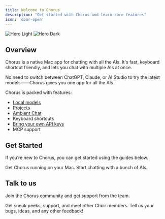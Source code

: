 ```yaml
---
title: Welcome to Chorus
description: "Get started with Chorus and learn core features"
icon: 'door-open'
---
```


<img
  className="block dark:hidden"
  src="/images/hero-light.png"
  alt="Hero Light"
/>
<img
  className="hidden dark:block"
  src="/images/hero-dark.png"
  alt="Hero Dark"
/>

## Overview 
Chorus is a native Mac app for chatting with all the AIs. It's fast, keyboard shortcut friendly, and lets you chat with multiple AIs at once. 

No need to switch between ChatGPT, Claude, or AI Studio to try the latest models——Chorus gives you one app for all the AIs.

Chorus is packed with features:
- [Local models](./core/local)
- [Projects](./core/projects)
- [Ambient Chat](./core/ambient-chat)
- Keyboard shortcuts
- [Bring your own API keys](./settings/byok)
- MCP support

## Get Started

If you’re new to Chorus, you can get started using the guides below.

<CardGroup cols={2}>
  <Card
      title="Download"
      icon="download"
      href="/installation"
    >
    Get Chorus running on your Mac.
  </Card>
  <Card
    title="Your First Chat"
    icon="comment"
    href="/basics"
  >
    Start chatting with a bunch of AIs.
  </Card>
</CardGroup>

## Talk to us

Join the Chorus community and get support from the team.

<CardGroup cols={2}>
  <Card
    title="Discord"
    icon="discord"
    href="https://discord.gg/kTWpb6JBvM"
  >
    Get sneak peeks, support, and meet other Choir members.
  </Card>
  <Card
    title="Message the Founders"
    icon="envelope"
    href="mailto:founders@chorus.sh"
  >
  Tell us your bugs, ideas, and any other feedback!
  </Card>
</CardGroup>
